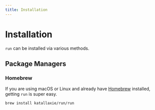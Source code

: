```yaml
---
title: Installation
---
```



# Installation

`run` can be installed via various methods. 

## Package Managers

### Homebrew

If you are using macOS or Linux and already have [Homebrew](https://brew.sh/) installed, getting `run` is super easy.

```bash
brew install katallaxie/run/run
```